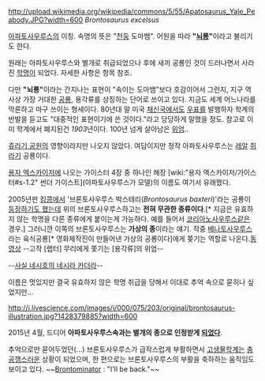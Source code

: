 http://upload.wikimedia.org/wikipedia/commons/5/55/Apatosaurus_Yale_Peabody.JPG?width=600
''Brontosaurus excelsus''

[[아파토사우루스]]의 이칭. 속명의 뜻은 "[[천둥]] 도마뱀". 어원을 따라 '''"[[뇌룡]]"'''이라고 불리기도 한다.

원래는 아파토사우루스와 별개로 취급되었으나 후에 새끼 공룡인 것이 드러나면서 사라진 [[학명]]이 되었다. 자세한 사항은 항목 참조.

다만 '''"뇌룡"'''이라는 간지나는 표현이 "속이는 도마뱀"보다 호감이어서 그런지, 지구 역사상 가장 거대한 [[공룡]], 용각류를 상징하는 단어로 쓰이고 있다. 지금도 세계 어느나라를 막론하고 마구 쓰이는 형세이다. 80년대 말 미국 [[채신국]]에서도 [[우표]]를 발행하자 학계의 반발을 듣고도 "대중적인 표현이기에 쓴 것이다."라고 당당하게 말했을 정도. 참고로 이미 학계에서 폐지된건 ''1903''년이다. 100년 넘게 살아남은 [[위엄]]..

[[쥬라기 공원]]의 영향이라지만 나오지 않았다. 여담이지만 정작 아파토사우루스는 [[레알]] [[쥐라기]] 공룡이다.

[[용자 엑스카이저]]에 나오는 가이스터 4장 중 하나인 해장 [wiki:"용자 엑스카이저/가이스터#s-1.2" 썬더 가이스트](아파토사우루스가 모델)의 이름도 여기서 유래했다.

2005년판 [[킹콩]]에서 '브론토사우루스 박스테리(''Brontosaurus baxteri'')'라는 공룡이[http://pl.kingkong.wikia.com/wiki/Brontosaurus_baxteri 등장하기도 했는데] 위의 브론토사우루스하고는 '''전혀 무관한 종류이다'''.[* 지금은 유효하지 않는 학명을 다른 종류에게 붙이는게 가능하다. 예를 들어서 [[코리아노사우루스]]같은 경우.] 그러니깐 이쪽의 브론토사우루스는 '''가상의 종'''이라는 얘기. 작중 [http://kingkong.wikia.com/wiki/Venatosaurus 베나토사우루스]라는 육식공룡[* 영화제작진이 만들어낸 가상의 공룡이다]에게 쫒기는 역할로 나온다.[http://www.youtube.com/watch?v=8LFQun4HQj8 동영상] --고작 [랩터] 무리에게 쫓기는 [용각류]의 위엄--

--[http://youtu.be/B3KQVgONUeY?t=54s 사실 네시호의 네시라 카더라]--

이름은 멋있지만 결국 유효하지 않은 학명 취급을 당해서 이대로 추억 속으로 묻히나 싶었지만...

http://i.livescience.com/images/i/000/075/203/original/brontosaurus-illustration.jpg?1428379885?width=600

2015년 4월, 드디어 '''아파토사우루스속과는 별개의 종으로 인정받게 [http://www.yonhapnews.co.kr/international/2015/04/08/0606000000AKR20150408047100009.HTML 되었다]'''.

추억으로만 묻어두었던(...) 브론토사우루스가 급작스럽게 부활하면서 [[고생물학]]계는 [[충공깽]]스러운 상황이 되었으며, 한 편으로는 브론토사우루스의 부활을 축하하는 움직임도 보이고 있다. ~~[[터미네이터|Brontominator]] : "I'll be back."~~
